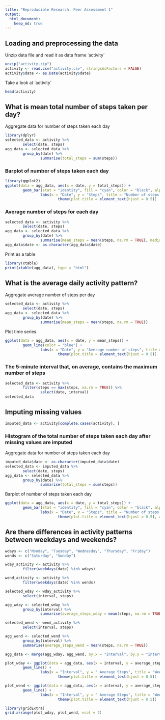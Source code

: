 ```yaml
---
title: "Reproducible Research: Peer Assessment 1"
output: 
  html_document:
    keep_md: true
---
```



## Loading and preprocessing the data

Unzip data file and read it as data frame 'activity'

```r
unzip("activity.zip")
activity <- read.csv("activity.csv", stringsAsFactors = FALSE)
activity$date <- as.Date(activity$date)
```

Take a look at 'activity'
```r
head(activity)
```

## What is mean total number of steps taken per day?

Aggregate data for number of steps taken each day

```r
library(dplyr)
selected_data <- activity %>%
        select(date, steps)
agg_data <- selected_data %>%
        group_by(date) %>%
                summarise(total_steps = sum(steps))
```

### Barplot of number of steps taken each day

```r
library(ggplot2)
ggplot(data = agg_data, aes(x = date, y = total_steps)) +
        geom_bar(stat = "identity", fill = "cyan", color = "black", alpha = 0.5) +
                labs(x = "Date", y = "Steps", title = "Number of steps taken by day") + 
                        theme(plot.title = element_text(hjust = 0.5))
```

### Average number of steps for each day

```r
selected_data <- activity %>%
        select(date, steps)
agg_data <- selected_data %>%
        group_by(date) %>%
                summarise(mean_steps = mean(steps, na.rm = TRUE), median_steps = median(steps, na.rm = TRUE))
agg_data$date <- as.character(agg_data$date)
```

Print as a table

```r
library(xtable)
print(xtable(agg_data), type = "html")
```

## What is the average daily activity pattern?

Aggregate average number of steps per day

```r
selected_data <- activity %>%
        select(date, steps)
agg_data <- selected_data %>%
        group_by(date) %>%
                summarise(mean_steps = mean(steps, na.rm = TRUE))
```

Plot time series
             
```r
ggplot(data = agg_data, aes(x = date, y = mean_steps)) +
        geom_line(color = "blue") +
                labs(x = "Date", y = "Average number of steps", title = "Time series of average number of steps") +
                        theme(plot.title = element_text(hjust = 0.5))
``` 

### The 5-minute interval that, on average, contains the maximum number of steps

```r
selected_data <- activity %>%
        filter(steps == max(steps, na.rm = TRUE)) %>%
                select(date, interval)
selected_data
```

## Imputing missing values

```r
imputed_data <- activity[complete.cases(activity), ]
```

### Histogram of the total number of steps taken each day after missing values are imputed

Aggregate data for number of steps taken each day

```r
imputed_data$date <- as.character(imputed_data$date)
selected_data <- imputed_data %>%
        select(date, steps)
agg_data <- selected_data %>%
        group_by(date) %>%
                summarise(total_steps = sum(steps))
```

Barplot of number of steps taken each day

```r
ggplot(data = agg_data, aes(x = date, y = total_steps)) +
        geom_bar(stat = "identity", fill = "cyan", color = "black", alpha = 0.5) +
                labs(x = "Date", y = "Steps", title = "Number of steps taken by day w/o NAs") + 
                        theme(plot.title = element_text(hjust = 0.5), axis.text.x = element_blank())
```

## Are there differences in activity patterns between weekdays and weekends?

```r
wdays <- c("Monday", "Tuesday", "Wednesday", "Thursday", "Friday")
wends <- c("Saturday", "Sunday")

wday_activity <- activity %>%
        filter(weekdays(date) %in% wdays)

wend_activity <- activity %>%
        filter(weekdays(date) %in% wends)

selected_wday <- wday_activity %>%
        select(interval, steps)

agg_wday <- selected_wday %>%
        group_by(interval) %>%
                summarise(average_steps_wday = mean(steps, na.rm = TRUE))

selected_wend <- wend_activity %>%
        select(interval, steps)

agg_wend <- selected_wend %>%
        group_by(interval) %>%
        summarise(average_steps_wend = mean(steps, na.rm = TRUE))

agg_data <- merge(agg_wday, agg_wend, by.x = "interval", by.y = "interval")

plot_wday <- ggplot(data = agg_data, aes(x = interval, y = average_steps_wday)) +
        geom_line() +
                labs(x = "Interval", y = " Average Steps", title = "Weekdays") +
                        theme(plot.title = element_text(hjust = 0.5))

plot_wend <- ggplot(data = agg_data, aes(x = interval, y = average_steps_wend)) +
        geom_line() +
                labs(x = "Interval", y = " Average Steps", title = "Weekends") +
                        theme(plot.title = element_text(hjust = 0.5))

library(gridExtra)
grid.arrange(plot_wday, plot_wend, ncol = 2)
```